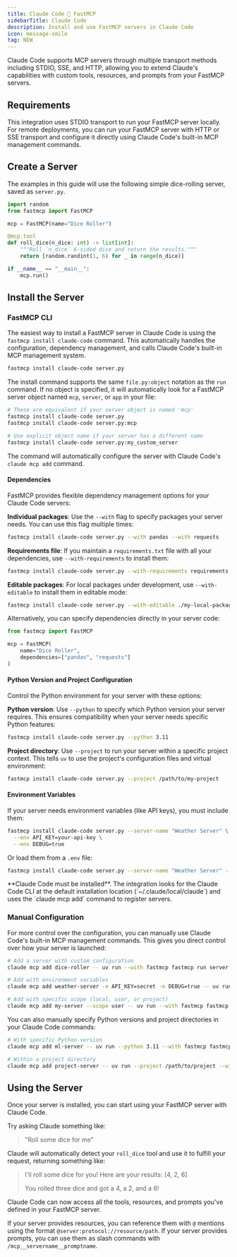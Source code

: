 ```yaml
---
title: Claude Code 🤝 FastMCP
sidebarTitle: Claude Code
description: Install and use FastMCP servers in Claude Code
icon: message-smile
tag: NEW
---
```



<LocalFocusTip />

Claude Code supports MCP servers through multiple transport methods including STDIO, SSE, and HTTP, allowing you to extend Claude's capabilities with custom tools, resources, and prompts from your FastMCP servers.

## Requirements

This integration uses STDIO transport to run your FastMCP server locally. For remote deployments, you can run your FastMCP server with HTTP or SSE transport and configure it directly using Claude Code's built-in MCP management commands.

## Create a Server

The examples in this guide will use the following simple dice-rolling server, saved as `server.py`.

```python server.py
import random
from fastmcp import FastMCP

mcp = FastMCP(name="Dice Roller")

@mcp.tool
def roll_dice(n_dice: int) -> list[int]:
    """Roll `n_dice` 6-sided dice and return the results."""
    return [random.randint(1, 6) for _ in range(n_dice)]

if __name__ == "__main__":
    mcp.run()
```

## Install the Server

### FastMCP CLI
<VersionBadge version="2.10.3" />

The easiest way to install a FastMCP server in Claude Code is using the `fastmcp install claude-code` command. This automatically handles the configuration, dependency management, and calls Claude Code's built-in MCP management system.

```bash
fastmcp install claude-code server.py
```

The install command supports the same `file.py:object` notation as the `run` command. If no object is specified, it will automatically look for a FastMCP server object named `mcp`, `server`, or `app` in your file:

```bash
# These are equivalent if your server object is named 'mcp'
fastmcp install claude-code server.py
fastmcp install claude-code server.py:mcp

# Use explicit object name if your server has a different name
fastmcp install claude-code server.py:my_custom_server
```

The command will automatically configure the server with Claude Code's `claude mcp add` command.

#### Dependencies

FastMCP provides flexible dependency management options for your Claude Code servers:

**Individual packages**: Use the `--with` flag to specify packages your server needs. You can use this flag multiple times:

```bash
fastmcp install claude-code server.py --with pandas --with requests
```

**Requirements file**: If you maintain a `requirements.txt` file with all your dependencies, use `--with-requirements` to install them:

```bash
fastmcp install claude-code server.py --with-requirements requirements.txt
```

**Editable packages**: For local packages under development, use `--with-editable` to install them in editable mode:

```bash
fastmcp install claude-code server.py --with-editable ./my-local-package
```

Alternatively, you can specify dependencies directly in your server code:

```python server.py
from fastmcp import FastMCP

mcp = FastMCP(
    name="Dice Roller",
    dependencies=["pandas", "requests"]
)
```

#### Python Version and Project Configuration

Control the Python environment for your server with these options:

**Python version**: Use `--python` to specify which Python version your server requires. This ensures compatibility when your server needs specific Python features:

```bash
fastmcp install claude-code server.py --python 3.11
```

**Project directory**: Use `--project` to run your server within a specific project context. This tells `uv` to use the project's configuration files and virtual environment:

```bash
fastmcp install claude-code server.py --project /path/to/my-project
```

#### Environment Variables

If your server needs environment variables (like API keys), you must include them:

```bash
fastmcp install claude-code server.py --server-name "Weather Server" \
  --env API_KEY=your-api-key \
  --env DEBUG=true
```

Or load them from a `.env` file:

```bash
fastmcp install claude-code server.py --server-name "Weather Server" --env-file .env
```

<Warning>
**Claude Code must be installed**. The integration looks for the Claude Code CLI at the default installation location (`~/.claude/local/claude`) and uses the `claude mcp add` command to register servers.
</Warning>

### Manual Configuration

For more control over the configuration, you can manually use Claude Code's built-in MCP management commands. This gives you direct control over how your server is launched:

```bash
# Add a server with custom configuration
claude mcp add dice-roller -- uv run --with fastmcp fastmcp run server.py

# Add with environment variables
claude mcp add weather-server -e API_KEY=secret -e DEBUG=true -- uv run --with fastmcp fastmcp run server.py

# Add with specific scope (local, user, or project)
claude mcp add my-server --scope user -- uv run --with fastmcp fastmcp run server.py
```

You can also manually specify Python versions and project directories in your Claude Code commands:

```bash
# With specific Python version
claude mcp add ml-server -- uv run --python 3.11 --with fastmcp fastmcp run server.py

# Within a project directory
claude mcp add project-server -- uv run --project /path/to/project --with fastmcp fastmcp run server.py
```

## Using the Server

Once your server is installed, you can start using your FastMCP server with Claude Code.

Try asking Claude something like:

> "Roll some dice for me"

Claude will automatically detect your `roll_dice` tool and use it to fulfill your request, returning something like:

> I'll roll some dice for you! Here are your results: [4, 2, 6]
> 
> You rolled three dice and got a 4, a 2, and a 6!

Claude Code can now access all the tools, resources, and prompts you've defined in your FastMCP server. 

If your server provides resources, you can reference them with `@` mentions using the format `@server:protocol://resource/path`. If your server provides prompts, you can use them as slash commands with `/mcp__servername__promptname`.